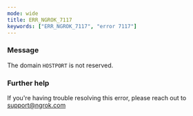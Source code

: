 ```yaml
---
mode: wide
title: ERR_NGROK_7117
keywords: ["ERR_NGROK_7117", "error 7117"]
---
```



### Message

The domain `HOSTPORT` is not reserved.

<ErrorDetails />

### Further help

If you're having trouble resolving this error, please reach out to [support@ngrok.com](mailto:support@ngrok.com?subject=Help%20with%20ERR_NGROK_7117)
